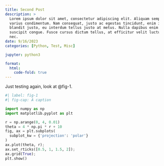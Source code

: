 ```yaml
---
title: Second Post
description: >
  Lorem ipsum dolor sit amet, consectetur adipiscing elit. Aliquam semper
  varius condimentum. Nam consequat, justo ac egestas tincidunt, enim ipsum
  blandit justo, eu interdum tellus justo at metus. Nulla dapibus enim at
  suscipit congue. Fusce cursus dictum tellus, at efficitur velit luctus
  nec.
date: 9/16/2023
categories: [Python, Test, Misc]

jupyter: python3

format:
  html:
    code-fold: true
---
```


Just testing again, look at @fig-1.

```python
#| label: fig-1
#| fig-cap: A caption

import numpy as np
import matplotlib.pyplot as plt

r = np.arange(0, 4, 0.01)
theta = 4 * np.pi * r + 10
fig, ax = plt.subplots(
  subplot_kw = {'projection': 'polar'} 
)
ax.plot(theta, r);
ax.set_rticks([0.5, 1, 1.5, 2]);
ax.grid(True);
plt.show()
```
